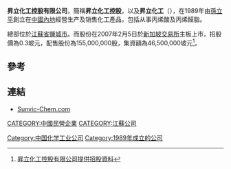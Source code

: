 '''昇立化工控股有限公司'''，簡稱'''昇立化工控股'''，以及'''昇立化工'''（'''{{lang-en|SunVic Chemical Holdings Limited}}'''），在1989年由[[孫立平|孫立平]]創立在[[中國內地|中國內地]]經營生产及销售化工產品，包括从事丙烯酸及丙烯醛脂。

總部位於[[江蘇省|江蘇省]][[鹽城市|鹽城市]]。而股份在2007年2月5日於[[新加坡交易所|新加坡交易所]]主板上市，招股價為0.3坡元，配售股份為155,000,000股，集資額為46,500,000坡元<ref>[http://info.sgx.com/webipo.nsf/IPOAttachmentsName/SUNVIC%20CHEMICAL%20HOLDINGS%20LTD/$File/SunVic-(Clean).pdf 昇立化工控股有限公司提供招股資料]{{Dead link|date=2018年6月 |bot=InternetArchiveBot |fix-attempted=no }}</ref>。

==參考==
{{reflist}}

==連結==
*[http://www.sunvic-chem.com Sunvic-Chem.com] {{Wayback|url=http://www.sunvic-chem.com/ |date=20200219022431 }}

[[Category:中国化学工业公司|Category:中国化学工业公司]]
[[CATEGORY:中國民營企業|CATEGORY:中國民營企業]]
[[CATEGORY:江蘇公司|CATEGORY:江蘇公司]]
[[Category:1989年成立的公司|Category:1989年成立的公司]]
{{china-company-stub}}